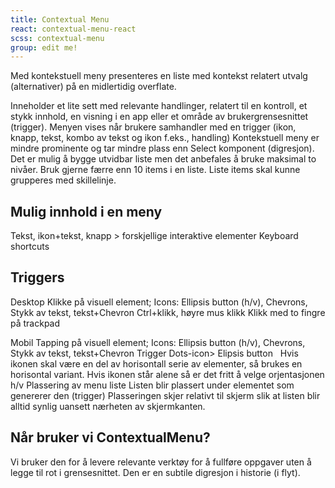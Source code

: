 ```yaml
---
title: Contextual Menu
react: contextual-menu-react
scss: contextual-menu
group: edit me!
---
```



<Ingress>
    Med kontekstuell meny presenteres en liste med kontekst relatert utvalg (alternativer) på en midlertidig overflate.
</Ingress>

<ComponentExample
    component={ContextualMenuExample}
    codeExample={contextualMenuExampleCode}
    knobs={contextualMenuExampleKnobs}
/>

Inneholder et lite sett med relevante handlinger, relatert til en kontroll, et stykk innhold, en visning i en app eller et område av brukergrensesnittet (trigger).
Menyen vises når brukere samhandler med en trigger (ikon, knapp, tekst, kombo av tekst og ikon f.eks., handling)
Kontekstuell meny er mindre prominente og tar mindre plass enn Select komponent (digresjon).
Det er mulig å bygge utvidbar liste men det anbefales å bruke maksimal to nivåer. Bruk gjerne færre enn 10 items i en liste.
Liste items skal kunne grupperes med skillelinje.

## Mulig innhold i en meny

Tekst, ikon+tekst, knapp > forskjellige interaktive elementer
Keyboard shortcuts

## Triggers

Desktop
Klikke på visuell element; Icons: Ellipsis button (h/v), Chevrons, Stykk av tekst, tekst+Chevron
Ctrl+klikk, høyre mus klikk
Klikk med to fingre på trackpad

Mobil
Tapping på visuell element; Icons: Ellipsis button (h/v), Chevrons, Stykk av tekst, tekst+Chevron
Trigger Dots-icon> Elipsis button  
Hvis ikonen skal være en del av horisontall serie av elementer, så brukes en horisontal variant.
Hvis ikonen står alene så er det fritt å velge orjentasjonen h/v
Plassering av menu liste
Listen blir plassert under elementet som genererer den (trigger)
Plasseringen skjer relativt til skjerm slik at listen blir alltid synlig uansett nærheten av skjermkanten.

## Når bruker vi ContextualMenu?

Vi bruker den for å levere relevante verktøy for å fullføre oppgaver uten å legge til rot i grensesnittet. Den er en subtile digresjon i historie (i flyt).

<PortalImage
    src="/assets/documentation/contextual-menu/contextual-menu-dots-example.png"
    caption="Chevron ikon med contextual menu i en løsning"
/>
<PortalImage
    src="/assets/documentation/contextual-menu/contextual-menu-dots-example.png"
    caption="ThreeDots ikon med contextual menu i en løsning"
/>
